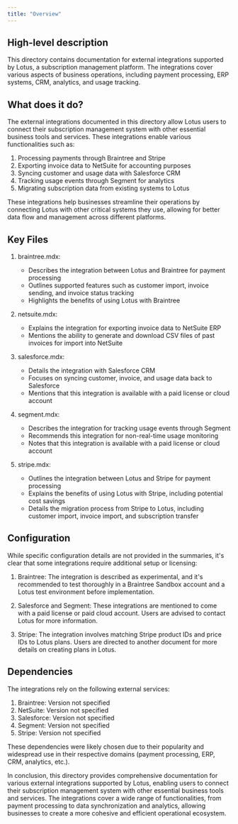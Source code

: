 ```yaml
---
title: "Overview"
---
```


## High-level description
This directory contains documentation for external integrations supported by Lotus, a subscription management platform. The integrations cover various aspects of business operations, including payment processing, ERP systems, CRM, analytics, and usage tracking.

## What does it do?
The external integrations documented in this directory allow Lotus users to connect their subscription management system with other essential business tools and services. These integrations enable various functionalities such as:

1. Processing payments through Braintree and Stripe
2. Exporting invoice data to NetSuite for accounting purposes
3. Syncing customer and usage data with Salesforce CRM
4. Tracking usage events through Segment for analytics
5. Migrating subscription data from existing systems to Lotus

These integrations help businesses streamline their operations by connecting Lotus with other critical systems they use, allowing for better data flow and management across different platforms.

## Key Files
1. braintree.mdx: 
   - Describes the integration between Lotus and Braintree for payment processing
   - Outlines supported features such as customer import, invoice sending, and invoice status tracking
   - Highlights the benefits of using Lotus with Braintree

2. netsuite.mdx:
   - Explains the integration for exporting invoice data to NetSuite ERP
   - Mentions the ability to generate and download CSV files of past invoices for import into NetSuite

3. salesforce.mdx:
   - Details the integration with Salesforce CRM
   - Focuses on syncing customer, invoice, and usage data back to Salesforce
   - Mentions that this integration is available with a paid license or cloud account

4. segment.mdx:
   - Describes the integration for tracking usage events through Segment
   - Recommends this integration for non-real-time usage monitoring
   - Notes that this integration is available with a paid license or cloud account

5. stripe.mdx:
   - Outlines the integration between Lotus and Stripe for payment processing
   - Explains the benefits of using Lotus with Stripe, including potential cost savings
   - Details the migration process from Stripe to Lotus, including customer import, invoice import, and subscription transfer

## Configuration
While specific configuration details are not provided in the summaries, it's clear that some integrations require additional setup or licensing:

1. Braintree: The integration is described as experimental, and it's recommended to test thoroughly in a Braintree Sandbox account and a Lotus test environment before implementation.

2. Salesforce and Segment: These integrations are mentioned to come with a paid license or paid cloud account. Users are advised to contact Lotus for more information.

3. Stripe: The integration involves matching Stripe product IDs and price IDs to Lotus plans. Users are directed to another document for more details on creating plans in Lotus.

## Dependencies
The integrations rely on the following external services:

1. Braintree: Version not specified
2. NetSuite: Version not specified
3. Salesforce: Version not specified
4. Segment: Version not specified
5. Stripe: Version not specified

These dependencies were likely chosen due to their popularity and widespread use in their respective domains (payment processing, ERP, CRM, analytics, etc.).

In conclusion, this directory provides comprehensive documentation for various external integrations supported by Lotus, enabling users to connect their subscription management system with other essential business tools and services. The integrations cover a wide range of functionalities, from payment processing to data synchronization and analytics, allowing businesses to create a more cohesive and efficient operational ecosystem.